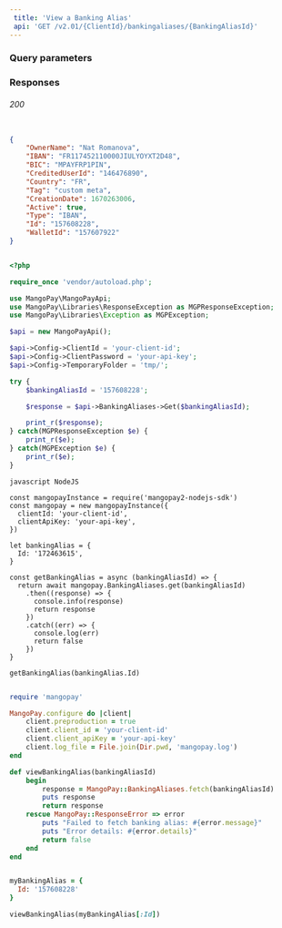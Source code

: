 ```yaml
---  
 title: 'View a Banking Alias'  
 api: 'GET /v2.01/{ClientId}/bankingaliases/{BankingAliasId}'  
---  
```


  

### Query parameters  

<BankingAliasId />  

### Responses  

###### 200   

<OwnerNameResponse />  

<IBANResponse />  

<BICResponse />  

<CreditedUserIdResponse />  

<CountryResponse />  

<TagResponse />  

<CreationDateResponse />  

<ActiveResponse />  

<TypeResponse />  

<IdResponse />  

<WalletIdResponse />  

 <ResponseExample>  

```json 200  

{
    "OwnerName": "Nat Romanova",
    "IBAN": "FR117452110000JIULYOYXT2D48",
    "BIC": "MPAYFRP1PIN",
    "CreditedUserId": "146476890",
    "Country": "FR",
    "Tag": "custom meta",
    "CreationDate": 1670263006,
    "Active": true,
    "Type": "IBAN",
    "Id": "157608228",
    "WalletId": "157607922"
}  

 ```  

 </ResponseExample>  

<RequestExample>  
  
```php PHP  

<?php 

require_once 'vendor/autoload.php';

use MangoPay\MangoPayApi;
use MangoPay\Libraries\ResponseException as MGPResponseException;
use MangoPay\Libraries\Exception as MGPException;

$api = new MangoPayApi();

$api->Config->ClientId = 'your-client-id';
$api->Config->ClientPassword = 'your-api-key';
$api->Config->TemporaryFolder = 'tmp/';

try {
    $bankingAliasId = '157608228';

    $response = $api->BankingAliases->Get($bankingAliasId);

    print_r($response);
} catch(MGPResponseException $e) {
    print_r($e);
} catch(MGPException $e) {
    print_r($e);
}  
```  

```  
javascript NodeJS  

const mangopayInstance = require('mangopay2-nodejs-sdk')
const mangopay = new mangopayInstance({
  clientId: 'your-client-id',
  clientApiKey: 'your-api-key',
})

let bankingAlias = {
  Id: '172463615',
}

const getBankingAlias = async (bankingAliasId) => {
  return await mangopay.BankingAliases.get(bankingAliasId)
    .then((response) => {
      console.info(response)
      return response
    })
    .catch((err) => {
      console.log(err)
      return false
    })
}

getBankingAlias(bankingAlias.Id)  
```  

  
```ruby Ruby  

require 'mangopay'

MangoPay.configure do |client|
    client.preproduction = true
    client.client_id = 'your-client-id'
    client.client_apiKey = 'your-api-key'
    client.log_file = File.join(Dir.pwd, 'mangopay.log')
end

def viewBankingAlias(bankingAliasId)
    begin
        response = MangoPay::BankingAliases.fetch(bankingAliasId)
        puts response
        return response
    rescue MangoPay::ResponseError => error
        puts "Failed to fetch banking alias: #{error.message}"
        puts "Error details: #{error.details}"
        return false
    end
end


myBankingAlias = {
  Id: '157608228'
}

viewBankingAlias(myBankingAlias[:Id])  
```  

  
</RequestExample>